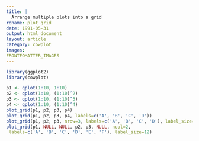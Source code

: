 ```yaml
---
title: |
  Arrange multiple plots into a grid
rdname: plot_grid
date: 1991-05-31
output: html_document
layout: article
category: cowplot
images:
FRONTFOMATTER_IMAGES
---
```


```r
library(ggplot2)
library(cowplot)
```

```r
p1 <- qplot(1:10, 1:10)
p2 <- qplot(1:10, (1:10)^2)
p3 <- qplot(1:10, (1:10)^3)
p4 <- qplot(1:10, (1:10)^4)
plot_grid(p1, p2, p3, p4)
plot_grid(p1, p2, p3, p4, labels=c('A', 'B', 'C', 'D'))
plot_grid(p1, p2, p3, nrow=3, labels=c('A', 'B', 'C', 'D'), label_size=12)
plot_grid(p1, NULL, NULL, p2, p3, NULL, ncol=2,
 labels=c('A', 'B', 'C', 'D', 'E', 'F'), label_size=12)



```